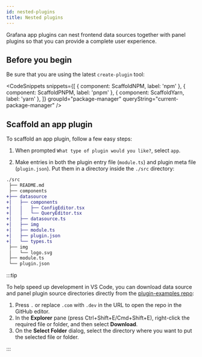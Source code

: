 ```yaml
---
id: nested-plugins
title: Nested plugins
---
```



Grafana app plugins can nest frontend data sources together with panel plugins so that you can provide a complete user experience.

## Before you begin

Be sure that you are using the latest `create-plugin` tool:

<CodeSnippets
  snippets={[
    { component: ScaffoldNPM, label: 'npm' },
    { component: ScaffoldPNPM, label: 'pnpm' },
    { component: ScaffoldYarn, label: 'yarn' },
  ]}
  groupId="package-manager"
  queryString="current-package-manager"
/>

## Scaffold an app plugin

To scaffold an app plugin, follow a few easy steps:

1. When prompted `What type of plugin would you like?`, select `app`.

1. Make entries in both the plugin entry file (`module.ts`) and plugin meta file (`plugin.json`). Put them in a directory inside the `./src` directory:

```diff bash
./src
 ├── README.md
 ├── components
+├── datasource
+│   ├── components
+│   │   ├── ConfigEditor.tsx
+│   │   └── QueryEditor.tsx
+│   ├── datasource.ts
+│   ├── img
+│   ├── module.ts
+│   ├── plugin.json
+│   └── types.ts
 ├── img
 │   └── logo.svg
 ├── module.ts
 └── plugin.json
```

:::tip

To help speed up development in VS Code, you can download data source and panel plugin source directories directly from the [plugin-examples repo](https://github.dev/grafana/grafana-plugin-examples/tree/main/examples):

1. Press `.` or replace `.com` with `.dev` in the URL to open the repo in the GitHub editor.
1. In the **Explorer** pane (press Ctrl+Shift+E/Cmd+Shift+E), right-click the required file or folder, and then select **Download**.
1. On the **Select Folder** dialog, select the directory where you want to put the selected file or folder.

:::
